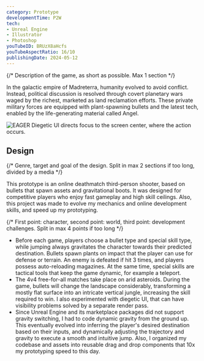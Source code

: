 ```yaml
---
category: Prototype
developmentTime: P2W
tech:
- Unreal Engine
- Illustrator
- Photoshop
youTubeID: BRUzX8aHcfs
youTubeAspectRatio: 16/10
publishingDate: 2024-05-12
---
```


{/* Description of the game, as short as possible. Max 1 section */}

In the galactic empire of Madreterra, humanity evolved to avoid conflict. Instead, political discussion is resolved through covert planetary wars waged by the richest, marketed as land reclamation efforts. These private military forces are equipped with plant-spawning bullets and the latest tech, enabled by the life-generating material called Angel.

![EAGER Diegetic UI directs focus to the screen center, where the action occurs.](./madreterra-game.png)

## Design

{/* Genre, target and goal of the design. Split in max 2 sections if too long, divided by a media */}

This prototype is an online deathmatch third-person shooter, based on bullets that spawn assets and gravitational boots. It was designed for competitive players who enjoy fast gameplay and high skill ceilings. Also, this project was made to evolve my mechanics and online development skills, and speed up my prototyping.

{/* First point: character, second point: world, third point: development challenges. Split in max 4 points if too long */}

* Before each game, players choose a bullet type and special skill type, while jumping always gravitates the character towards their predicted destination. Bullets spawn plants on impact that the player can use for defense or terrain. An enemy is defeated if hit 3 times, and players possess auto-reloading magazines. At the same time, special skills are tactical tools that keep the game dynamic, for example a teleport.
* The 4v4 free-for-all matches take place on arid asteroids. During the game, bullets will change the landscape considerably, transforming a mostly flat surface into an intricate vertical jungle, increasing the skill required to win. I also experimented with diegetic UI, that can have visibility problems solved by a separate render pass.
* Since Unreal Engine and its marketplace packages did not support gravity switching, I had to code dynamic gravity from the ground up. This eventually evolved into inferring the player's desired destination based on their inputs, and dynamically adjusting the trajectory and gravity to execute a smooth and intuitive jump. Also, I organized my codebase and assets into reusable drag and drop components that 10x my prototyping speed to this day.